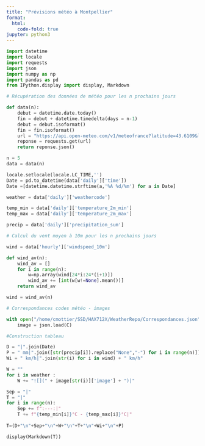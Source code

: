 ```yaml
---
title: "Prévisions météo à Montpellier"
format: 
  html: 
    code-fold: true
jupyter: python3
---
```



```python

import datetime
import locale
import requests
import json
import numpy as np
import pandas as pd
from IPython.display import display, Markdown

# Récupération des données de météo pour les n prochains jours

def data(n):
    debut = datetime.date.today()
    fin = debut + datetime.timedelta(days = n-1)
    debut = debut.isoformat()
    fin = fin.isoformat()
    url = "https://api.open-meteo.com/v1/meteofrance?latitude=43.6109&longitude=3.8763&hourly=windspeed_10m&daily=weathercode,temperature_2m_max,temperature_2m_min,precipitation_sum,windspeed_10m_max&timezone=Europe%2FBerlin&start_date=" + debut + "&end_date=" + fin
    reponse = requests.get(url)
    return reponse.json()

n = 5
data = data(n)

locale.setlocale(locale.LC_TIME,'')
Date = pd.to_datetime(data['daily']['time'])
Date =[datetime.datetime.strftime(a,'%A %d/%m') for a in Date]

weather = data['daily']['weathercode']

temp_min = data['daily']['temperature_2m_min']
temp_max = data['daily']['temperature_2m_max']

precip = data['daily']['precipitation_sum']

# Calcul du vent moyen à 10m pour les n prochains jours

wind = data['hourly']['windspeed_10m']

def wind_av(n):
    wind_av = []
    for i in range(n):
        w=np.array(wind[24*i:24*(i+1)])
        wind_av += [int(w[w!=None].mean())]
    return wind_av

wind = wind_av(n)

# Correspondances codes météo - images

with open("/home/cmottier/SSD/HAX712X/WeatherRepo/Correspondances.json", "r") as C:
    image = json.load(C)

#Construction tableau

D = "|".join(Date)
P = " mm|".join([str(precip[i]).replace("None","-") for i in range(n)]) 
Wi = " km/h|".join(str(i) for i in wind) + " km/h"

W = ""
for i in weather :
    W += "![](" + image[str(i)]['image'] + ")|"

Sep = "|"
T = "|"
for i in range(n):
    Sep += f":---:|"
    T += f"{temp_min[i]}°C - {temp_max[i]}°C|"
                                     
T=(D+"\n"+Sep+"\n"+W+"\n"+T+"\n"+Wi+"\n"+P)

display(Markdown(T))

```


